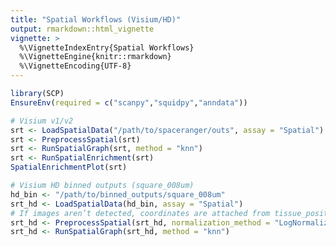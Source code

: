 ```yaml
---
title: "Spatial Workflows (Visium/HD)"
output: rmarkdown::html_vignette
vignette: >
  %\VignetteIndexEntry{Spatial Workflows}
  %\VignetteEngine{knitr::rmarkdown}
  %\VignetteEncoding{UTF-8}
---
```


```r
library(SCP)
EnsureEnv(required = c("scanpy","squidpy","anndata"))

# Visium v1/v2
srt <- LoadSpatialData("/path/to/spaceranger/outs", assay = "Spatial")
srt <- PreprocessSpatial(srt)
srt <- RunSpatialGraph(srt, method = "knn")
srt <- RunSpatialEnrichment(srt)
SpatialEnrichmentPlot(srt)

# Visium HD binned outputs (square_008um)
hd_bin <- "/path/to/binned_outputs/square_008um"
srt_hd <- LoadSpatialData(hd_bin, assay = "Spatial")
# If images aren’t detected, coordinates are attached from tissue_positions.parquet
srt_hd <- PreprocessSpatial(srt_hd, normalization_method = "LogNormalize")
srt_hd <- RunSpatialGraph(srt_hd, method = "knn")
```

